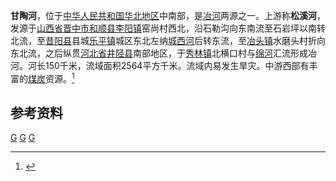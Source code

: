 '''甘陶河'''，位于[[中华人民共和国|中华人民共和国]][[华北地区|华北地区]]中南部，是[[冶河_(滹沱河)|冶河]]两源之一。上游称'''松溪河'''，发源于[[山西省|山西省]][[晋中市|晋中市]][[和顺县|和顺县]][[李阳镇|李阳镇]]窑尚村西北，沿石勒沟向东南流至石岩坪以南转北流，至[[昔阳县|昔阳县]]县城[[乐平镇_(昔阳县)|乐平镇]]城区东北左纳[[城西河_(松溪河)|城西河]]后转东流，至[[冶头镇|冶头镇]]水磨头村折向东北流，之后纵贯[[河北省|河北省]][[井陉县|井陉县]]南部地区，于[[秀林镇|秀林镇]]北横口村与[[绵河|绵河]]汇流形成冶河。河长150千米，流域面积2564平方千米。流域内易发生旱灾。中游西部有丰富的[[煤炭|煤炭]]资源。<ref name="中国河湖大典">{{cite book zh |author=《[[中国河湖大典|中国河湖大典]]》编纂委员会 |title=《中国河湖大典·海河卷》 |format=M |edition=1 |location=北京 |publisher=中国水利水电出版社 |date=2013年1月 |pages=141页 |id= ISBN 978-7-5170-0563-6}}</ref>

==参考资料==
{{reflist}}
[[Category:海河水系|G]]
[[Category:山西河流|G]]
[[Category:河北河流|G]]